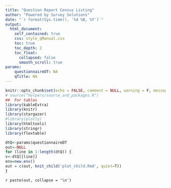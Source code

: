 ```yaml
---
title: "Question Report Census Listing"
author: "Powered by Survey Solutions"
date: "`r format(Sys.time(), '%d %B, %Y')`"
output: 
  html_document:
    self_contained: true
    css: style_qManual.css
    toc: true
    toc_depth: 2
    toc_float:
      collapsed: false
      smooth_scroll: true
params:
    questionnaireDT: NA
    qTitle: NA
---
```



  
```r
knitr::opts_chunk$set(echo = FALSE, comment = NULL, warning = F, message = F)
# source("helpers/source_and_packages.R")
##  For tables
library(kableExtra)
library(knitr)
library(stargazer)
#library(plotly)
library(htmltools)
library(stringr)
library(flextable)
```



```r
dtQ<-params$questionnaireDT
out<-NULL
for (line in 1:length(dtQ)) {
v<-dtQ[[line]]
env=new.env()
out = c(out, knit_child('plot_child.Rmd', quiet=T))
}

```

`r paste(out, collapse = '\n')`


























